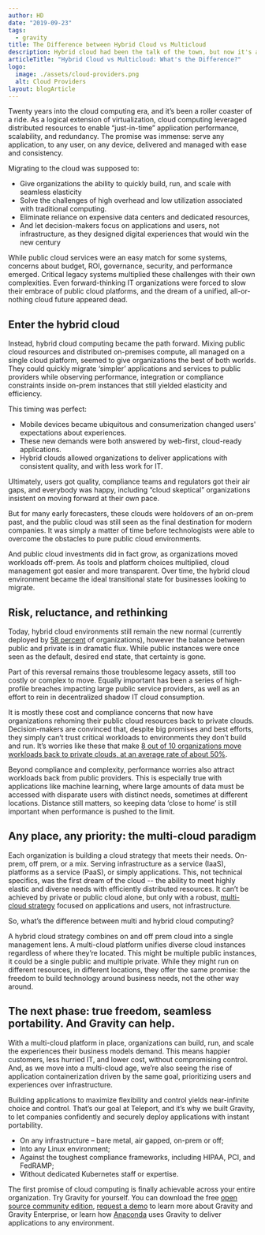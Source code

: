 ```yaml
---
author: HD
date: "2019-09-23"
tags:
  - gravity
title: The Difference between Hybrid Cloud vs Multicloud
description: Hybrid cloud had been the talk of the town, but now it's about multi-cloud. What happened?
articleTitle: "Hybrid Cloud vs Multicloud: What's the Difference?"
logo:
  image: ./assets/cloud-providers.png
  alt: Cloud Providers
layout: blogArticle
---
```



Twenty years into the cloud computing era, and it’s been a roller coaster of a ride.  As a logical extension of virtualization, cloud computing leveraged distributed resources to enable “just-in-time” application performance, scalability, and redundancy.  The promise was immense: serve any application, to any user, on any device, delivered and managed with ease and consistency.

Migrating to the cloud was supposed to:

*   Give organizations the ability to quickly build, run, and scale with seamless elasticity
*   Solve the challenges of high overhead and low utilization associated with traditional computing.
*   Eliminate reliance on expensive data centers and dedicated resources,
*   And let decision-makers focus on applications and users, not infrastructure, as they designed digital experiences that would win the new century

While public cloud services were an easy match for some systems, concerns about budget, ROI, governance, security, and performance emerged.  Critical legacy systems multiplied these challenges with their own complexities.  Even forward-thinking IT organizations were forced to slow their embrace of public cloud platforms, and the dream of a unified, all-or-nothing cloud future appeared dead.


## Enter the hybrid cloud

Instead, hybrid cloud computing became the path forward.  Mixing public cloud resources and distributed on-premises compute, all managed on a single cloud platform, seemed to give organizations the best of both worlds.  They could quickly migrate ‘simpler’ applications and services to public providers while observing performance, integration or compliance constraints inside on-prem instances that still yielded elasticity and efficiency.

This timing was perfect:

*   Mobile devices became ubiquitous and consumerization changed users' expectations about experiences.
*   These new demands were both answered by web-first, cloud-ready applications.
*   Hybrid clouds allowed organizations to deliver applications with consistent quality, and with less work for IT.

Ultimately, users got quality, compliance teams and regulators got their air gaps, and everybody was happy, including “cloud skeptical” organizations insistent on moving forward at their own pace.

But for many early forecasters, these clouds were holdovers of an on-prem past, and the public cloud was still seen as the final destination for modern companies.  It was simply a matter of time before technologists were able to overcome the obstacles to pure public cloud environments.

And public cloud investments did in fact grow, as organizations moved workloads off-prem.  As tools and platform choices multiplied, cloud management got easier and more transparent. Over time, the hybrid cloud environment became the ideal transitional state for businesses looking to migrate.

## Risk, reluctance, and rethinking

Today,  hybrid cloud environments still remain the new normal (currently deployed by [58 percent](https://www.flexera.com/blog/cloud/2019/02/cloud-computing-trends-2019-state-of-the-cloud-survey/) of organizations), however the balance between public and private is in dramatic flux.  While public instances were once seen as the default, desired end state, that certainty is gone.

Part of this reversal remains those troublesome legacy assets, still too costly or complex to move.  Equally important has been a series of high-profile breaches impacting large public service providers, as well as an effort to rein in decentralized shadow IT cloud consumption.

It is mostly these cost and compliance concerns that now have organizations rehoming their public cloud resources back to private clouds.  Decision-makers are convinced that, despite big promises and best efforts, they simply can’t trust critical workloads to environments they don’t build and run.  It’s worries like these that make [8 out of 10 organizations move workloads back to private clouds, at an average rate of about 50%](https://www.networkworld.com/article/3400872/uptick-in-cloud-repatriation-fuels-rise-of-hybrid-cloud.html).

Beyond compliance and complexity, performance worries also attract workloads back from public providers.  This is especially true with applications like machine learning, where large amounts of data must be accessed with disparate users with distinct needs, sometimes at different locations.  Distance still matters, so keeping data ‘close to home’ is still important when performance is pushed to the limit.


## Any place, any priority: the multi-cloud paradigm

Each organization is building a cloud strategy that meets their needs.  On-prem, off prem, or a mix.  Serving infrastructure as a service (IaaS), platforms as a service (PaaS), or simply applications.  This, not technical specifics, was the first dream of the cloud -- the ability to meet highly elastic and diverse needs with efficiently distributed resources.  It can’t be achieved by private or public cloud alone, but only with a robust, [multi-cloud strategy](https://goteleport.com/features/) focused on applications and users, not infrastructure.

So, what’s the difference between multi and hybrid cloud computing?

A hybrid cloud strategy combines on and off prem cloud into a single management lens.  A multi-cloud platform unifies diverse cloud instances regardless of where they’re located.  This might be multiple public instances, it could be a single public and multiple private. While they might run on different resources, in different locations, they offer the same promise: the freedom to build technology around business needs, not the other way around.

<EmailSubscribeViolet />

## The next phase:  true freedom, seamless portability.  And Gravity can help.

With a multi-cloud platform in place, organizations can build, run, and scale the experiences their business models demand.  This means happier customers, less hurried IT, and lower cost, without compromising control. And, as we move into a multi-cloud age, we’re also seeing the rise of application containerization driven by the same goal, prioritizing users and experiences over infrastructure.

Building applications to maximize flexibility and control yields near-infinite choice and control.  That’s our goal at Teleport, and it’s why we built Gravity, to let companies confidently and securely deploy applications with instant portability.

*   On any  infrastructure – bare metal, air gapped, on-prem or off;
*   Into any Linux environment;
*   Against the toughest compliance frameworks, including HIPAA, PCI, and FedRAMP;
*   Without dedicated Kubernetes staff or expertise.

The first promise of cloud computing is finally achievable across your entire organization.  Try Gravity for yourself. You can download the free [open source community edition](https://goteleport.com/gravity/download/), [request a demo](/pricing/) to learn more about Gravity and Gravity Enterprise, or learn how [Anaconda](/case-study/anaconda/) uses Gravity to deliver applications to any environment.
